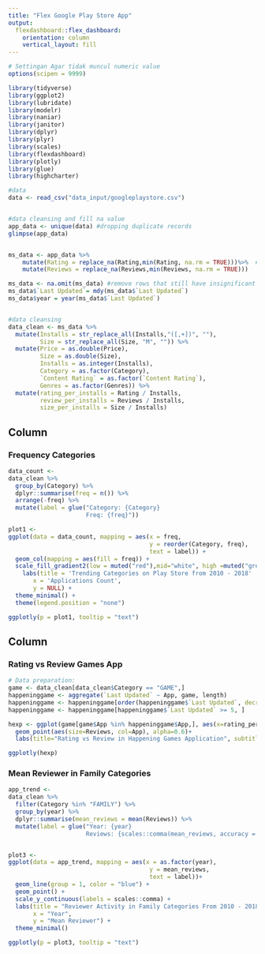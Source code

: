 ---
title: "Flex Google Play Store App"
output: 
  flexdashboard::flex_dashboard:
    orientation: column
    vertical_layout: fill
---

```{r setup, include=FALSE}
# Settingan Agar tidak muncul numeric value
options(scipen = 9999)

library(tidyverse)
library(ggplot2)
library(lubridate)
library(modelr)
library(naniar)
library(janitor)
library(dplyr)
library(plyr)
library(scales)
library(flexdashboard)
library(plotly)
library(glue)
library(highcharter)

#data
data <- read_csv("data_input/googleplaystore.csv")


#data cleansing and fill na value
app_data <- unique(data) #dropping duplicate records
glimpse(app_data)


ms_data <- app_data %>%
    mutate(Rating = replace_na(Rating,min(Rating, na.rm = TRUE)))%>%  #replacing "NA" values of Rating with minimum rating value(to support calculations of colunms)
    mutate(Reviews = replace_na(Reviews,min(Reviews, na.rm = TRUE)))   #replacing "NA" values of Reviews with minimum review value(to support calculations of colunms)

ms_data <- na.omit(ms_data) #remove rows that still have insignificant na values
ms_data$`Last Updated`= mdy(ms_data$`Last Updated`)
ms_data$year = year(ms_data$`Last Updated`)


#data cleansing
data_clean <- ms_data %>%
  mutate(Installs = str_replace_all(Installs,"([,+])", ""),
         Size = str_replace_all(Size, "M", "")) %>%
  mutate(Price = as.double(Price),
         Size = as.double(Size),
         Installs = as.integer(Installs),
         Category = as.factor(Category),
         `Content Rating` = as.factor(`Content Rating`),
         Genres = as.factor(Genres)) %>% 
  mutate(rating_per_installs = Rating / Installs,
         review_per_installs = Reviews / Installs,
         size_per_installs = Size / Installs)
```

Column {data-width=500}
-----------------------------------------------------------------------

### Frequency Categories

```{r}

data_count <- 
data_clean %>% 
  group_by(Category) %>% 
  dplyr::summarise(freq = n()) %>% 
  arrange(-freq) %>% 
  mutate(label = glue("Category: {Category}
                      Freq: {freq}"))

plot1 <- 
ggplot(data = data_count, mapping = aes(x = freq, 
                                        y = reorder(Category, freq),
                                        text = label)) +
  geom_col(mapping = aes(fill = freq)) +
  scale_fill_gradient2(low = muted("red"),mid="white", high =muted("green") ) +
    labs(title = 'Trending Categories on Play Store from 2010 - 2018' ,
       x = 'Applications Count',
       y = NULL) +
  theme_minimal() +
  theme(legend.position = "none")  

ggplotly(p = plot1, tooltip = "text")
```

Column {data-width=500}
-----------------------------------------------------------------------

### Rating vs Review Games App

```{r}
# Data preparation:
game <- data_clean[data_clean$Category == "GAME",]
happeninggame <- aggregate(`Last Updated` ~ App, game, length)
happeninggame <- happeninggame[order(happeninggame$`Last Updated`, decreasing=T), ]
happeninggame <- happeninggame[happeninggame$`Last Updated` >= 5, ]

hexp <- ggplot(game[game$App %in% happeninggame$App,], aes(x=rating_per_installs, y=review_per_installs))+
  geom_point(aes(size=Reviews, col=App), alpha=0.6)+
  labs(title="Rating vs Review in Happening Games Application", subtitle="Visualizing Rating vs Review, source: Google Play Store")

ggplotly(hexp)
```

### Mean Reviewer in Family Categories

```{r}
app_trend <- 
data_clean %>% 
  filter(Category %in% "FAMILY") %>% 
  group_by(year) %>% 
  dplyr::summarise(mean_reviews = mean(Reviews)) %>% 
  mutate(label = glue("Year: {year}
                      Reviews: {scales::comma(mean_reviews, accuracy = 0.01)}"))


plot3 <- 
ggplot(data = app_trend, mapping = aes(x = as.factor(year), 
                                        y = mean_reviews, 
                                        text = label))+
  geom_line(group = 1, color = "blue") +
  geom_point() +
  scale_y_continuous(labels = scales::comma) +
  labs(title = "Reviewer Activity in Family Categories From 2010 - 2018",
       x = "Year",
       y = "Mean Reviewer") +
  theme_minimal()

ggplotly(p = plot3, tooltip = "text")
```

